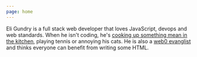 ```yaml
---
page: home
---
```


Eli Gundry is a full stack web developer that loves JavaScript, devops and web standards. When he isn't coding, he's
<EmojiText emoji="👨‍🍳" label="chef cause I'm cooking">[cooking up something mean in the kitchen](/blog/#cooking)</EmojiText>,
<EmojiText emoji="🎾" label="tennis ball because that's what I'm playing">playing tennis</EmojiText> or
<EmojiText emoji="🐈🐈‍⬛" label="it's my cats!">annoying his cats</EmojiText>. He is also a
<EmojiText emoji="✳️" label="green asterisk emoji for that pure html energy">[web0 evanglist](/web0.html)</EmojiText>
and thinks everyone can benefit from writing some HTML.
